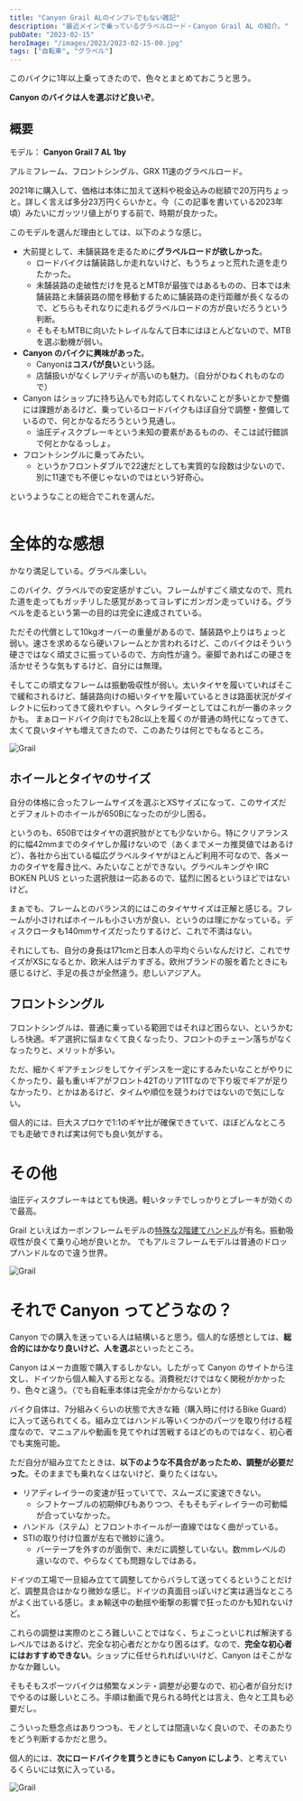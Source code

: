 ```yaml
---
title: "Canyon Grail ALのインプレでもない雑記"
description: "最近メインで乗っているグラベルロード・Canyon Grail AL の紹介。"
pubDate: "2023-02-15"
heroImage: "/images/2023/2023-02-15-00.jpg"
tags: ["自転車", "グラベル"]
---
```


このバイクに1年以上乗ってきたので、色々とまとめておこうと思う。

**Canyon のバイクは人を選ぶけど良いぞ**。

## 概要

モデル： **Canyon Grail 7 AL 1by**

アルミフレーム、フロントシングル、GRX 11速のグラベルロード。

2021年に購入して、価格は本体に加えて送料や税金込みの総額で20万円ちょっと。詳しく言えば多分23万円くらいかと。今（この記事を書いている2023年頃）みたいにガッツリ値上がりする前で、時期が良かった。

このモデルを選んだ理由としては、以下のような感じ。

- 大前提として、未舗装路を走るために**グラベルロードが欲しかった**。
  - ロードバイクは舗装路しか走れないけど、もうちょっと荒れた道を走りたかった。
  - 未舗装路の走破性だけを見るとMTBが最強ではあるものの、日本では未舗装路と未舗装路の間を移動するために舗装路の走行距離が長くなるので、どちらもそれなりに走れるグラベルロードの方が良いだろうという判断。
  - そもそもMTBに向いたトレイルなんて日本にはほとんどないので、MTBを選ぶ動機が弱い。
- **Canyon のバイクに興味があった**。
  - Canyonは**コスパが良い**という話。
  - 店舗扱いがなくレアリティが高いのも魅力。（自分がひねくれものなので）
- Canyon はショップに持ち込んでも対応してくれないことが多いとかで整備には課題があるけど、乗っているロードバイクもほぼ自分で調整・整備しているので、何とかなるだろうという見通し。
  - 油圧ディスクブレーキという未知の要素があるものの、そこは試行錯誤で何とかなるっしょ。
- フロントシングルに乗ってみたい。
  - というかフロントダブルで22速だとしても実質的な段数は少ないので、別に11速でも不便じゃないのではという好奇心。

というようなことの総合でこれを選んだ。

<Image src="/images/2023/2023-02-15-01.jpg" alt="" caption="貸切状態のフェリーで島を渡る" />

# 全体的な感想

かなり満足している。グラベル楽しい。

このバイク、グラベルでの安定感がすごい。フレームがすごく頑丈なので、荒れた道を走ってもガッチリした感覚があってヨレずにガンガン走っていける。グラベルを走るという第一の目的は完全に達成されている。

ただその代償として10kgオーバーの重量があるので、舗装路や上りはちょっと弱い。速さを求めるなら硬いフレームとか言われるけど、このバイクはそういう硬さではなく頑丈さに振っているので、方向性が違う。豪脚であればこの硬さを活かせそうな気もするけど、自分には無理。

そしてこの頑丈なフレームは振動吸収性が弱い。太いタイヤを履いていればそこで緩和されるけど、舗装路向けの細いタイヤを履いているときは路面状況がダイレクトに伝わってきて疲れやすい。ヘタレライダーとしてはこれが一番のネックかも。
まぁロードバイク向けでも28c以上を履くのが普通の時代になってきて、太くて良いタイヤも増えてきたので、このあたりは何とでもなるところ。

<Image src="/images/2023/2023-02-15-02.jpg" alt="Grail" caption="相模川沿いのグラベルの入り口" />

## ホイールとタイヤのサイズ

自分の体格に合ったフレームサイズを選ぶとXSサイズになって、このサイズだとデフォルトのホイールが650Bになったのが少し困る。

というのも、650Bではタイヤの選択肢がとても少ないから。特にクリアランス的に幅42mmまでのタイヤしか履けないので（あくまでメーカ推奨値ではあるけど）、各社から出ている幅広グラベルタイヤがほとんど利用不可なので、各メーカのタイヤを履き比べ、みたいなことができない。グラベルキングや IRC BOKEN PLUS といった選択肢は一応あるので、猛烈に困るというほどではないけど。

まぁでも、フレームとのバランス的にはこのタイヤサイズは正解と感じる。フレームが小さければホイールも小さい方が良い、というのは理にかなっている。ディスクロータも140mmサイズだったりするけど、これで不満はない。

それにしても、自分の身長は171cmと日本人の平均ぐらいなんだけど、これでサイズがXSになるとか、欧米人はデカすぎる。欧州ブランドの服を着たときにも感じるけど、手足の長さが全然違う。悲しいアジア人。

## フロントシングル

フロントシングルは、普通に乗っている範囲ではそれほど困らない、というかむしろ快適。ギア選択に悩まなくて良くなったり、フロントのチェーン落ちがなくなったりと、メリットが多い。

ただ、細かくギアチェンジをしてケイデンスを一定にするみたいなことがやりにくかったり、最も重いギアがフロント42Tのリア11Tなので下り坂でギアが足りなかったり、とかはあるけど、タイムや順位を競うわけではないので気にしない。

個人的には、巨大スプロケで1:1のギヤ比が確保できていて、ほぼどんなところでも走破できれば実は何でも良い気がする。

# その他

油圧ディスクブレーキはとても快適。軽いタッチでしっかりとブレーキが効くので最高。

Grail といえばカーボンフレームモデルの[特殊な2階建てハンドル](https://www.cyclowired.jp/image/node/347288)が有名。振動吸収性が良くて乗り心地が良いとか。
でもアルミフレームモデルは普通のドロップハンドルなので違う世界。

<Image src="/images/2023/2023-02-15-03.jpg" alt="Grail" caption="東京オリンピックの聖地である富士スピードウェイ" />

# それで Canyon ってどうなの？

Canyon での購入を迷っている人は結構いると思う。個人的な感想としては、**総合的にはかなり良いけど、人を選ぶ**といったところ。

Canyon はメーカ直販で購入するしかない。したがって Canyon のサイトから注文し、ドイツから個人輸入する形となる。消費税だけではなく関税がかかったり、色々と違う。（でも自転車本体は完全がかからないとか）

バイク自体は、7分組みくらいの状態で大きな箱（購入時に付けるBike Guard）に入って送られてくる。組み立てはハンドル等いくつかのパーツを取り付ける程度なので、マニュアルや動画を見てやれば苦戦するほどのものではなく、初心者でも実施可能。

ただ自分が組み立てたときは、**以下のような不具合があったため、調整が必要だった**。そのままでも乗れなくはないけど、乗りたくはない。

- リアディレイラーの変速が狂っていてで、スムーズに変速できない。
  - シフトケーブルの初期伸びもありつつ、そもそもディレイラーの可動幅が合っていなかった。
- ハンドル（ステム）とフロントホイールが一直線ではなく曲がっている。
- STIの取り付け位置が左右で微妙に違う。
  - バーテープを外すのが面倒で、未だに調整していない。数mmレベルの違いなので、やらなくても問題なしではある。

ドイツの工場で一旦組み立てて調整してからバラして送ってくるということだけど、調整具合はかなり微妙な感じ。ドイツの真面目っぽいけど実は適当なところがよく出ている感じ。まぁ輸送中の動揺や衝撃の影響で狂ったのかも知れないけど。

これらの調整は実際のところ難しいことではなく、ちょこっといじれば解決するレベルではあるけど、完全な初心者だとかなり困るはず。なので、**完全な初心者にはおすすめできない**。ショップに任せられればいいけど、Canyon はそこがなかなか難しい。

そもそもスポーツバイクは頻繁なメンテ・調整が必要なので、初心者が自分だけでやるのは厳しいところ。手順は動画で見られる時代とは言え、色々と工具も必要だし。

こういった懸念点はありつつも、モノとしては間違いなく良いので、そのあたりをどう判断するかだと思う。

個人的には、**次にロードバイクを買うときにも Canyon にしよう**、と考えているくらいには気に入っている。

<Image src="/images/2023/2023-02-15-05.jpg" alt="Grail" caption="河津桜と菜の花とGrail" />

